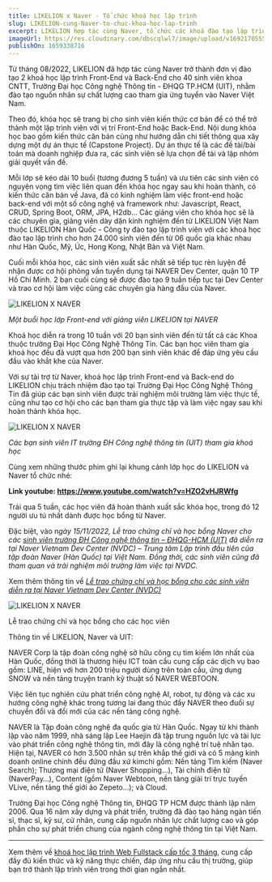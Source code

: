 ```yaml
---
title: LIKELION x Naver - Tổ chức khoá học lập trình
slug: LIKELION-cung-Naver-to-chuc-khoa-hoc-lap-trinh
excerpt: LIKELION hợp tác cùng Naver, tổ chức các khoá đào tạo lập trình Front-End và Back-End cho sinh viên khoa CNTT, Trường Đại học CNTT TP.HCM
imageUrl: https://res.cloudinary.com/dbscqlwl7/image/upload/v1692170555/blogs/LIKELION-cung-Naver-to-chuc-khoa-hoc-lap-trinh/Naver_Mobile_i6luth.png
publishOn: 1659338716
---
```


Từ tháng 08/2022, LIKELION đã hợp tác cùng Naver trở thành đơn vị đào tạo 2 khoá học lập trình Front-End và Back-End cho 40 sinh viên khoa CNTT, Trường Đại học Công nghệ Thông tin - ĐHQG TP.HCM (UIT), nhằm đào tạo nguồn nhân sự chất lượng cao tham gia ứng tuyển vào Naver Việt Nam.

Theo đó, khóa học sẽ trang bị cho sinh viên kiến thức cơ bản để có thể trở thành một lập trình viên với vị trí Front-End hoặc Back-End. Nội dung khóa học bao gồm kiến thức căn bản cũng như hướng dẫn chi tiết thông qua xây dựng một dự án thực tế (Capstone Project). Dự án thực tế là các đề tài/bài toán mà doanh nghiệp đưa ra, các sinh viên sẽ lựa chọn đề tài và lập nhóm giải quyết vấn đề.

Mỗi lớp sẽ kéo dài 10 buổi (tương đương 5 tuần) và ưu tiên các sinh viên có nguyện vọng tìm việc liên quan đến khóa học ngay sau khi hoàn thành, có kiến thức căn bản về Java, đã có kinh nghiệm làm việc front-end hoặc back-end với một số công nghệ và framework như: Javascript, React, CRUD, Spring Boot, ORM, JPA, H2db… Các giảng viên cho khóa học sẽ là các chuyên gia, giảng viên dày dặn kinh nghiệm đến từ LIKELION Việt Nam thuộc LIKELION Hàn Quốc - Công ty đào tạo lập trình viên với các khoá học đào tạo lập trình cho hơn 24.000 sinh viên đến từ 06 quốc gia khác nhau như Hàn Quốc, Mỹ, Úc, Hong Kong, Nhật Bản và Việt Nam.

Cuối mỗi khóa học, các sinh viên xuất sắc nhất sẽ tiếp tục rèn luyện để nhận được cơ hội phỏng vấn tuyển dụng tại NAVER Dev Center, quận 10 TP Hồ Chí Minh. 2 bạn cuối cùng sẽ được đào tạo 9 tuần tiếp tục tại Dev Center và trao cơ hội làm việc cùng các chuyên gia hàng đầu của Naver.

![LIKELION X NAVER](https://res.cloudinary.com/dbscqlwl7/image/upload/v1692170555/blogs/LIKELION-cung-Naver-to-chuc-khoa-hoc-lap-trinh/Naver_1_vsthja.jpg)

_Một buổi học lớp Front-end với giảng viên LIKELION tại NAVER_

Khoá học diễn ra trong 10 tuần với 20 bạn sinh viên đến từ tất cả các Khoa thuộc trường Đại Học Công Nghệ Thông Tin. Các bạn học viên tham gia khoá học đều đã vượt qua hơn 200 bạn sinh viên khác để đáp ứng yêu cầu đầu vào khắt khe của Naver.

Với sự tài trợ từ Naver, khoá học lập trình Front-end và Back-end do LIKELION chịu trách nhiệm đào tạo tại Trường Đại Học Công Nghệ Thông Tin đã giúp các bạn sinh viên được trải nghiệm môi trường làm việc thực tế, cũng như tạo cơ hội cho các bạn tham gia thực tập và làm việc ngay sau khi hoàn thành khóa học.

![LIKELION X NAVER](https://res.cloudinary.com/dbscqlwl7/image/upload/v1692170555/blogs/LIKELION-cung-Naver-to-chuc-khoa-hoc-lap-trinh/Naver_2_bvmhko.jpg)

_Các bạn sinh viên IT trường ĐH Công nghệ thông tin (UIT) tham gia khoá học_

Cùng xem những thước phim ghi lại khung cảnh lớp học do LIKELION và Naver tổ chức nhé:

**Link youtube: https://www.youtube.com/watch?v=HZO2vHJRWfg**

Trải qua 5 tuần, các học viên đã hoàn thành xuất sắc khóa học, trong đó 12 người ưu tú nhất dành được học bổng từ Naver.

Đặc biệt, vào n*gày 15/11/2022, Lễ trao chứng chỉ và học bổng Naver cho các [sinh viên trường ĐH Công nghệ thông tin – ĐHQG-HCM (UIT)](https://www.uit.edu.vn/sinh-vien-truong-dai-hoc-cong-nghe-thong-tin-tham-quan-trung-tam-lap-trinh-naver-vietnam) đã diễn ra tại Naver Vietnam Dev Center (NVDC) – Trung tâm Lập trình đầu tiên của tập đoàn Naver (Hàn Quốc) tại Việt Nam. Đồng thời, các sinh viên cũng đã tham quan và trải nghiệm môi trường làm việc tại NVDC.*

Xem thêm thông tin về _[Lễ trao chứng chỉ và học bổng cho các sinh viên diễn ra tại Naver Vietnam Dev Center (NVDC)](https://thanhnien.vn/sinh-vien-thanh-nhan-vien-moi-trong-ngay-nhan-chung-chi-lap-trinh-tai-doanh-nghiep-1851522187.htm)_

![LIKELION X NAVER](https://res.cloudinary.com/dbscqlwl7/image/upload/v1692170555/blogs/LIKELION-cung-Naver-to-chuc-khoa-hoc-lap-trinh/Naver_3_wzhaib.jpg)

Lễ trao chứng chỉ và học bổng cho các học viên

Thông tin về LIKELION, Naver và UIT:

NAVER Corp là tập đoàn công nghệ sở hữu công cụ tìm kiếm lớn nhất của Hàn Quốc, đồng thời là thương hiệu ICT toàn cầu cung cấp các dịch vụ bao gồm: LINE, hiện với hơn 200 triệu người dùng trên toàn cầu, ứng dụng SNOW và nền tảng truyện tranh kỹ thuật số NAVER WEBTOON.

Việc liên tục nghiên cứu phát triển công nghệ AI, robot, tự động và các xu hướng công nghệ khác trong tương lai đang thúc đẩy NAVER theo đuổi sự chuyển đổi và đổi mới của các nền tảng công nghệ.

NAVER là Tập đoàn công nghệ đa quốc gia từ Hàn Quốc. Ngay từ khi thành lập vào năm 1999, nhà sáng lập Lee Haejin đã tập trung nguồn lực và tài lực vào phát triển công nghệ thông tin, mới đây là công nghệ trí tuệ nhân tạo. Hiện tại, NAVER có hơn 3.500 nhân sự trên khắp thế giới và có 5 mảng kinh doanh online chính đều đứng đầu xứ kimchi gồm: Nền tảng Tìm kiếm (Naver Search); Thương mại điện tử (Naver Shopping…), Tài chính điện tử (NaverPay…), Content (gồm Naver Webtoon, nền tảng giải trí trực tuyến VLive, nền tảng thế giới ảo Zepeto…); và Cloud.

Trường Đại học Công nghệ Thông tin, ĐHQG TP HCM được thành lập năm 2006. Qua 16 năm xây dựng và phát triển, trường đã đào tạo hàng ngàn tiến sĩ, thạc sĩ, kỹ sư, cử nhân, cung cấp nguồn nhân lực chất lượng cao và góp phần cho sự phát triển chung của ngành công nghệ thông tin tại Việt Nam.

---

Xem thêm về [khoá học lập trình Web Fullstack cấp tốc 3 tháng](https://www.likelion.edu.vn/courses/khoa-hoc-lap-trinh-web-fullstack), cung cấp đầy đủ kiến thức và kỹ năng thực chiến, đáp ứng nhu cầu thị trường, giúp bạn trở thành lập trình viên trong thời gian ngắn nhất.
